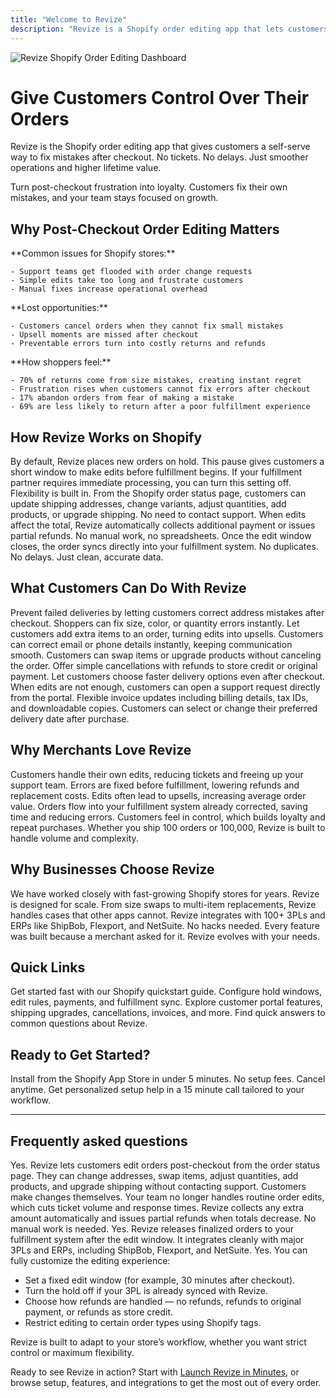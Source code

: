 ```yaml
---
title: "Welcome to Revize"
description: "Revize is a Shopify order editing app that lets customers edit orders after checkout. Reduce support tickets on Shopify, prevent returns, and grow post-purchase revenue with self-serve order edits and upsells."
---
```


<Frame>
  <img
    src="/Group1000001550(2).png"
    alt="Revize Shopify Order Editing Dashboard"
    style={{ borderRadius:"0.75rem",width:"100%",boxShadow:"0 4px 6px -1px rgba(0, 0, 0, 0.1)" }}
    title="Revize Shopify App Dashboard"
  />
</Frame>

# Give Customers Control Over Their Orders

Revize is the Shopify order editing app that gives customers a self-serve way to fix mistakes after checkout. No tickets. No delays. Just smoother operations and higher lifetime value.

<Info>
  Turn post-checkout frustration into loyalty. Customers fix their own mistakes, and your team stays focused on growth.
</Info>

## Why Post-Checkout Order Editing Matters

<Tabs>
  <Tab title="Support Challenges">
    **Common issues for Shopify stores:**

    - Support teams get flooded with order change requests  
    - Simple edits take too long and frustrate customers  
    - Manual fixes increase operational overhead  
  </Tab>
  <Tab title="Revenue Impact">
    **Lost opportunities:**

    - Customers cancel orders when they cannot fix small mistakes  
    - Upsell moments are missed after checkout  
    - Preventable errors turn into costly returns and refunds  
  </Tab>
  <Tab title="Customer Psychology">
    **How shoppers feel:**

    - 70% of returns come from size mistakes, creating instant regret  
    - Frustration rises when customers cannot fix errors after checkout  
    - 17% abandon orders from fear of making a mistake  
    - 69% are less likely to return after a poor fulfillment experience  
  </Tab>
</Tabs>

## How Revize Works on Shopify

<Steps>
  <Step title="Customer places order">
    By default, Revize places new orders on hold. This pause gives customers a short window to make edits before fulfillment begins. If your fulfillment partner requires immediate processing, you can turn this setting off. Flexibility is built in.
  </Step>
  <Step title="Customer makes edits">
    From the Shopify order status page, customers can update shipping addresses, change variants, adjust quantities, add products, or upgrade shipping. No need to contact support.
  </Step>
  <Step title="Payments and refunds">
    When edits affect the total, Revize automatically collects additional payment or issues partial refunds. No manual work, no spreadsheets.
  </Step>
  <Step title="Order processes normally">
    Once the edit window closes, the order syncs directly into your fulfillment system. No duplicates. No delays. Just clean, accurate data.
  </Step>
</Steps>

## What Customers Can Do With Revize

<CardGroup cols={2}>
  <Card title="Edit Shipping Address" icon="truck" color="#0ea5e9">
    Prevent failed deliveries by letting customers correct address mistakes after checkout.
  </Card>
  <Card title="Change Variant or Quantity" icon="box" color="#8b5cf6">
    Shoppers can fix size, color, or quantity errors instantly.
  </Card>
  <Card title="Add Products Post-Checkout" icon="plus" color="#10b981">
    Let customers add extra items to an order, turning edits into upsells.
  </Card>
  <Card title="Update Contact Info" icon="user" color="#ec4899">
    Customers can correct email or phone details instantly, keeping communication smooth.
  </Card>
  <Card title="Replace Products" icon="arrows-rotate" color="#f59e0b">
    Customers can swap items or upgrade products without canceling the order.
  </Card>
  <Card title="Cancel Orders Easily" icon="xmark" color="#6b7280">
    Offer simple cancellations with refunds to store credit or original payment.
  </Card>
  <Card title="Upgrade Shipping Method" icon="rocket" color="#ef4444">
    Let customers choose faster delivery options even after checkout.
  </Card>
  <Card title="Request Support" icon="headset" color="#6366f1">
    When edits are not enough, customers can open a support request directly from the portal.
  </Card>
  <Card title="Edit Tax Invoice" icon="file-invoice" color="#14b8a6">
    Flexible invoice updates including billing details, tax IDs, and downloadable copies.
  </Card>
  <Card title="Add Delivery Date" icon="calendar-check" color="#a855f7">
    Customers can select or change their preferred delivery date after purchase.
  </Card>
</CardGroup>

## Why Merchants Love Revize

<AccordionGroup>
  <Accordion title="Fewer Support Tickets" icon="headphones">
    Customers handle their own edits, reducing tickets and freeing up your support team.
  </Accordion>
  <Accordion title="Fewer Returns and Cancellations" icon="shield">
    Errors are fixed before fulfillment, lowering refunds and replacement costs.
  </Accordion>
  <Accordion title="More Revenue After Checkout" icon="dollar-sign">
    Edits often lead to upsells, increasing average order value.
  </Accordion>
  <Accordion title="Streamlined Operations" icon="sliders">
    Orders flow into your fulfillment system already corrected, saving time and reducing errors.
  </Accordion>
  <Accordion title="Better Customer Experience" icon="heart">
    Customers feel in control, which builds loyalty and repeat purchases.
  </Accordion>
  <Accordion title="Enterprise-grade scalability" icon="building">
    Whether you ship 100 orders or 100,000, Revize is built to handle volume and complexity.
  </Accordion>
</AccordionGroup>

## Why Businesses Choose Revize

<CardGroup cols={2}>
  <Card title="Built for Shopify Brands" icon="store">
    We have worked closely with fast-growing Shopify stores for years. Revize is designed for scale.
  </Card>
  <Card title="Handles Complex Order Editing" icon="code">
    From size swaps to multi-item replacements, Revize handles cases that other apps cannot.
  </Card>
  <Card title="Works With Your Fulfillment" icon="link">
    Revize integrates with 100+ 3PLs and ERPs like ShipBob, Flexport, and NetSuite. No hacks needed.
  </Card>
  <Card title="Shaped by Merchant Feedback" icon="users">
    Every feature was built because a merchant asked for it. Revize evolves with your needs.
  </Card>
</CardGroup>

## Quick Links

<CardGroup cols={2}>
  <Card title="Launch Revize in Minutes" icon="bolt" href="/quickstart">
    Get started fast with our Shopify quickstart guide.
  </Card>
  <Card title="Core Setup" icon="gear" href="/setup/hold-window">
    Configure hold windows, edit rules, payments, and fulfillment sync.
  </Card>
  <Card title="Features" icon="list" href="/features/customer-portal">
    Explore customer portal features, shipping upgrades, cancellations, invoices, and more.
  </Card>
  <Card title="FAQ" icon="circle-question" href="/support/faq">
    Find quick answers to common questions about Revize.
  </Card>
</CardGroup>

## Ready to Get Started?

<CardGroup cols={2}>
  <Card title="Start Free Trial" icon="rocket" href="https://apps.shopify.com/revize">
    Install from the Shopify App Store in under 5 minutes. No setup fees. Cancel anytime.
  </Card>
  <Card title="Book Onboarding Call" icon="calendar" href="https://calendly.com/revize/onboarding">
    Get personalized setup help in a 15 minute call tailored to your workflow.
  </Card>
</CardGroup>

---

## Frequently asked questions

<AccordionGroup>
  <Accordion title="Can customers edit Shopify orders after checkout with Revize?" icon="circle-question">
    Yes. Revize lets customers edit orders post-checkout from the order status page. They can change addresses, swap items, adjust quantities, add products, and upgrade shipping without contacting support.
  </Accordion>
  <Accordion title="How does Revize reduce support tickets on Shopify?" icon="headphones">
    Customers make changes themselves. Your team no longer handles routine order edits, which cuts ticket volume and response times.
  </Accordion>
  <Accordion title="Will order edits affect payments and refunds?" icon="credit-card">
    Revize collects any extra amount automatically and issues partial refunds when totals decrease. No manual work is needed.
  </Accordion>
  <Accordion title="Does Revize work with my 3PL or ERP?" icon="link">
    Yes. Revize releases finalized orders to your fulfillment system after the edit window. It integrates cleanly with major 3PLs and ERPs, including ShipBob, Flexport, and NetSuite.
  </Accordion>
<Accordion title="Can I control how long customers can edit orders?" icon="clock">
  Yes. You can fully customize the editing experience:
  
  - Set a fixed edit window (for example, 30 minutes after checkout).  
  - Turn the hold off if your 3PL is already synced with Revize. 
  - Choose how refunds are handled — no refunds, refunds to original payment, or refunds as store credit.  
  - Restrict editing to certain order types using Shopify tags.  

  Revize is built to adapt to your store’s workflow, whether you want strict control or maximum flexibility.
</Accordion>
</AccordionGroup>

<Note>
  Ready to see Revize in action? Start with <a href="/quickstart">Launch Revize in Minutes</a>, or browse setup, features, and integrations to get the most out of every order.
</Note>
